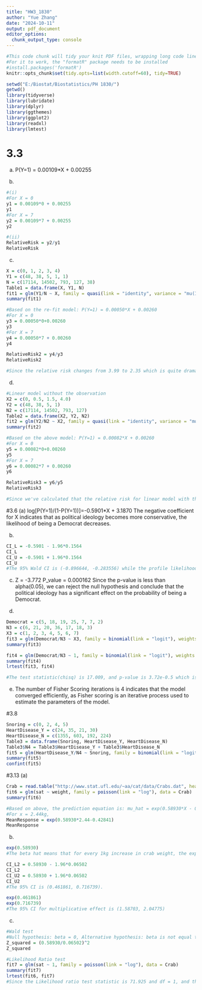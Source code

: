 ```yaml
---
title: "HW3_1830"
author: "Yue Zhang"
date: "2024-10-11"
output: pdf_document
editor_options: 
  chunk_output_type: console
---
```


```r
#This code chunk will tidy your knit PDF files, wrapping long code lines
#For it to work, the "formatR" package needs to be installed
#install.packages('formatR')
knitr::opts_chunk$set(tidy.opts=list(width.cutoff=60), tidy=TRUE)
```

```r
setwd("E:/Biostat/Biostatistics/PH 1830/")
getwd()
library(tidyverse)
library(lubridate)
library(dplyr)
library(ggthemes)
library(ggplot2)
library(readxl)
library(lmtest)

```

# 3.3
(a)
P(Y=1) = 0.00109*X + 0.00255

(b)
```r
#(i)
#For X = 0
y1 = 0.00109*0 + 0.00255
y1
#For X = 7
y2 = 0.00109*7 + 0.00255
y2

#(ii)
RelativeRisk = y2/y1
RelativeRisk
```

(c)
```r
X = c(0, 1, 2, 3, 4)
Y1 = c(48, 38, 5, 1, 1)
N = c(17114, 14502, 793, 127, 38)
Table1 = data.frame(X, Y1, N)
fit1 = glm(Y1/N ~ X, family = quasi(link = "identity", variance = "mu(1-mu)"), weights = N, data = Table1)
summary(fit1)

#Based on the re-fit model: P(Y=1) = 0.00050*X + 0.00260 
#For X = 0
y3 = 0.00050*0+0.00260
y3
#For X = 7
y4 = 0.00050*7 + 0.00260
y4

RelativeRisk2 = y4/y3
RelativeRisk2

#Since the relative risk changes from 3.99 to 2.35 which is quite dramatic, this suggests that the results are sensitive to the choice of scores.
```

(d)
```r
#Linear model without the observation
X2 = c(0, 0.5, 1.5, 4.0)
Y2 = c(48, 38, 5, 1)
N2 = c(17114, 14502, 793, 127)
Table2 = data.frame(X2, Y2, N2)
fit2 = glm(Y2/N2 ~ X2, family = quasi(link = "identity", variance = "mu(1-mu)"), weights = N2, data = Table2)
summary(fit2)

#Based on the above model: P(Y=1) = 0.00082*X + 0.00260
#For X = 0
y5 = 0.00082*0+0.00260
y5
#For X = 7
y6 = 0.00082*7 + 0.00260
y6

RelativeRisk3 = y6/y5
RelativeRisk3

#Since we've calculated that the relative risk for linear model with the observation is 3.99, the relative risk decreases to 3.21 when omitting the observation. Therefore, the results are slightly sensitive to this single malformation.
```

#3.6
(a)
log[P(Y=1)/(1-P(Y=1))]=-0.5901*X + 3.1870
The negative coefficient for X indicates that as political ideology becomes more conservative, the likelihood of being a Democrat decreases.

(b)
```r
CI_L = -0.5901 - 1.96*0.1564
CI_L
CI_U = -0.5901 + 1.96*0.1564
CI_U
#The 95% Wald CI is (-0.896644, -0.283556) while the profile likelihood interval is (-0.91587 -0.29832). The profile likelihood interval is slightly wider than the 95% Wald CI as it accounts for the shape of the likelihood function, offering a more accurate estimate.
```

(c)
Z = -3.772
P_value = 0.000162
Since the p-value is less than alpha(0.05), we can reject the null hypothesis and conclude that the political ideology has a significant effect on the probability of being a Democrat.

(d)
```r
Democrat = c(5, 18, 19, 25, 7, 7, 2)
N3 = c(6, 21, 20, 36, 17, 18, 3)
X3 = c(1, 2, 3, 4, 5, 6, 7)
fit3 = glm(Democrat/N3 ~ X3, family = binomial(link = "logit"), weights = N3)
summary(fit3)

fit4 = glm(Democrat/N3 ~ 1, family = binomial(link = "logit"), weights = N3)
summary(fit4)
lrtest(fit3, fit4)

#The test statistic(chisq) is 17.009, and p-value is 3.72e-0.5 which is much smaller than alpha(0.05). Therefore, we can reject the null hypothesis and state that X3 has a significant effect on the probability of being a Democrat.
```

(e)
The number of Fisher Scoring iterations is 4 indicates that the model converged efficiently, as Fisher scoring is an iterative process used to estimate the parameters of the model.

#3.8
```r
Snoring = c(0, 2, 4, 5)
HeartDisease_Y = c(24, 35, 21, 30)
HeartDisease_N = c(1355, 603, 192, 224)
Table3 = data.frame(Snoring, HeartDisease_Y, HeartDisease_N)
Table3$N4 = Table3$HeartDisease_Y + Table3$HeartDisease_N
fit5 = glm(HeartDisease_Y/N4 ~ Snoring, family = binomial(link = "logit"), weights = N4, data = Table3) 
summary(fit5)
confint(fit5)
```

#3.13
(a)
```r
Crab = read.table("http://www.stat.ufl.edu/~aa/cat/data/Crabs.dat", header = TRUE)
fit6 = glm(sat ~ weight, family = poisson(link = "log"), data = Crab)
summary(fit6)

#Based on above, the prediction equation is: mu_hat = exp(0.58930*X - 0.42841)
#For x = 2.44kg,
MeanResponse = exp(0.58930*2.44-0.42841)
MeanResponse
```

(b)
```r
exp(0.58930)
#The beta hat means that for every 1kg increase in crab weight, the expected number of satellites increases by approximately 80.3%.

CI_L2 = 0.58930 - 1.96*0.06502
CI_L2
CI_U2 = 0.58930 + 1.96*0.06502
CI_U2
#The 95% CI is (0.461861, 0.716739). 

exp(0.461861)
exp(0.716739)
#The 95% CI for multiplicative effect is (1.58703, 2.04775)
```

(c)
```r
#Wald test
#Null hypothesis: beta = 0, Alternative hypothesis: beta is not equal to 0.
Z_squared = (0.58930/0.06502)^2
Z_squared

#Likelihood Ratio test
fit7 = glm(sat ~ 1, family = poisson(link = "log"), data = Crab)
summary(fit7)
lrtest(fit6, fit7)
#Since the Likelihood ratio test statistic is 71.925 and df = 1, and the p-value is far less than 0.05 which means that we can reject the null hypothesis.

```

